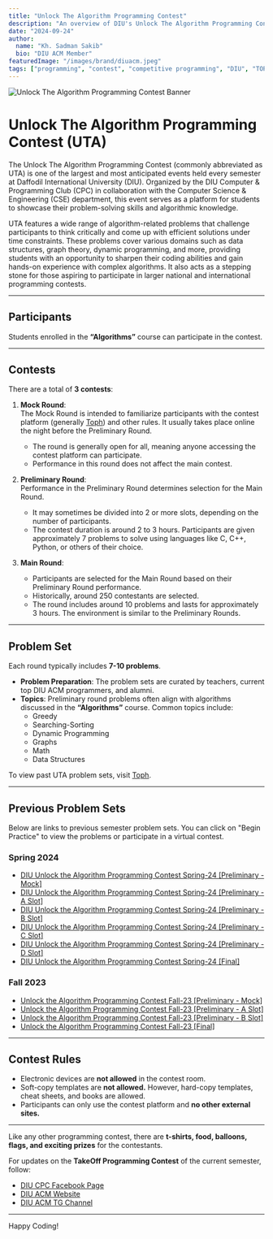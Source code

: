 ```yaml
---
title: "Unlock The Algorithm Programming Contest"
description: "An overview of DIU's Unlock The Algorithm Programming Contest"
date: "2024-09-24"
author:
  name: "Kh. Sadman Sakib"
  bio: "DIU ACM Member"
featuredImage: "/images/brand/diuacm.jpeg"
tags: ["programming", "contest", "competitive programming", "DIU", "TOPC"]
---
```


![Unlock The Algorithm Programming Contest Banner](/images/blog/uta.jpeg)

# Unlock The Algorithm Programming Contest (UTA)

The Unlock The Algorithm Programming Contest (commonly abbreviated as UTA) is one of the largest and most anticipated events held every semester at Daffodil International University (DIU). Organized by the DIU Computer & Programming Club (CPC) in collaboration with the Computer Science & Engineering (CSE) department, this event serves as a platform for students to showcase their problem-solving skills and algorithmic knowledge.

UTA features a wide range of algorithm-related problems that challenge participants to think critically and come up with efficient solutions under time constraints. These problems cover various domains such as data structures, graph theory, dynamic programming, and more, providing students with an opportunity to sharpen their coding abilities and gain hands-on experience with complex algorithms. It also acts as a stepping stone for those aspiring to participate in larger national and international programming contests.

---

## Participants

Students enrolled in the **“Algorithms”** course can participate in the contest.

---

## Contests

There are a total of **3 contests**:

1. **Mock Round**:  
   The Mock Round is intended to familiarize participants with the contest platform (generally [Toph](http://toph.co)) and other rules. It usually takes place online the night before the Preliminary Round.

   - The round is generally open for all, meaning anyone accessing the contest platform can participate.
   - Performance in this round does not affect the main contest.

2. **Preliminary Round**:  
   Performance in the Preliminary Round determines selection for the Main Round.

   - It may sometimes be divided into 2 or more slots, depending on the number of participants.
   - The contest duration is around 2 to 3 hours. Participants are given approximately 7 problems to solve using languages like C, C++, Python, or others of their choice.

3. **Main Round**:
   - Participants are selected for the Main Round based on their Preliminary Round performance.
   - Historically, around 250 contestants are selected.
   - The round includes around 10 problems and lasts for approximately 3 hours. The environment is similar to the Preliminary Rounds.

---

## Problem Set

Each round typically includes **7-10 problems**.

- **Problem Preparation**: The problem sets are curated by teachers, current top DIU ACM programmers, and alumni.
- **Topics**: Preliminary round problems often align with algorithms discussed in the **“Algorithms”** course. Common topics include:
  - Greedy
  - Searching-Sorting
  - Dynamic Programming
  - Graphs
  - Math
  - Data Structures

To view past UTA problem sets, visit [Toph](http://toph.co).

---

## Previous Problem Sets

Below are links to previous semester problem sets. You can click on "Begin Practice" to view the problems or participate in a virtual contest.

### Spring 2024

- [DIU Unlock the Algorithm Programming Contest Spring-24 [Preliminary - Mock]](https://toph.co/c/diu-unlock-the-algorithm-spring-24-preli-mock)
- [DIU Unlock the Algorithm Programming Contest Spring-24 [Preliminary - A Slot]](https://toph.co/c/diu-unlock-the-algorithm-spring-24-preli-a)
- [DIU Unlock the Algorithm Programming Contest Spring-24 [Preliminary - B Slot]](https://toph.co/c/diu-unlock-the-algorithm-spring-24-preli-b)
- [DIU Unlock the Algorithm Programming Contest Spring-24 [Preliminary - C Slot]](https://toph.co/c/diu-unlock-the-algorithm-spring-24-preli-c)
- [DIU Unlock the Algorithm Programming Contest Spring-24 [Preliminary - D Slot]](https://toph.co/c/diu-unlock-the-algorithm-spring-24-preli-d)
- [DIU Unlock the Algorithm Programming Contest Spring-24 [Final]](https://toph.co/c/diu-unlock-the-algorithm-spring-24-final)

### Fall 2023

- [Unlock the Algorithm Programming Contest Fall-23 [Preliminary - Mock]](https://toph.co/c/unlock-the-algorithm-fall-23-preliminary-mock)
- [Unlock the Algorithm Programming Contest Fall-23 [Preliminary - A Slot]](https://toph.co/c/unlock-the-algorithm-fall-23-preliminary-a-slot)
- [Unlock the Algorithm Programming Contest Fall-23 [Preliminary - B Slot]](https://toph.co/c/unlock-the-algorithm-fall-23-preliminary-b-slot)
- [Unlock the Algorithm Programming Contest Fall-23 [Final]](https://toph.co/c/unlock-the-algorithm-fall-23-final)

---

## Contest Rules

- Electronic devices are **not allowed** in the contest room.
- Soft-copy templates are **not allowed.** However, hard-copy templates, cheat sheets, and books are allowed.
- Participants can only use the contest platform and **no other external sites.**

---

Like any other programming contest, there are **t-shirts, food, balloons, flags, and exciting prizes** for the contestants.

For updates on the **TakeOff Programming Contest** of the current semester, follow:

- [DIU CPC Facebook Page](https://www.facebook.com/diucpc.official)
- [DIU ACM Website](https://diuacm.com)
- [DIU ACM TG Channel](https://t.me/+X94KLytY-Kk5NzU)

---

Happy Coding!
